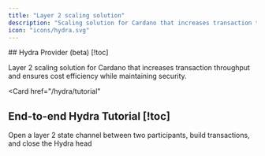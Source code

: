 ```yaml
---
title: "Layer 2 scaling solution"
description: "Scaling solution for Cardano that increases transaction throughput and ensures cost efficiency while maintaining rigorous security."
icon: "icons/hydra.svg"
---
```


<Cards>
  <Card
    href="/providers/hydra"
  >
  ## Hydra Provider (beta) [!toc]

  Layer 2 scaling solution for Cardano that increases transaction throughput and ensures cost efficiency while maintaining security.
  </Card>

  <Card
    href="/hydra/tutorial"
  >
  ## End-to-end Hydra Tutorial [!toc]

  Open a layer 2 state channel between two participants, build transactions, and close the Hydra head
  </Card>
</Cards>